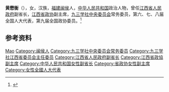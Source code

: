 '''黄懋衡'''（{{bd|1935年|7月|}}），女，汉族，[[福建|福建]][[闽侯|闽侯]]人，[[中华人民共和国|中华人民共和国]]政治人物，曾任[[江西省人民政府|江西省人民政府]]副省长，[[江西省政协|江西省政协]]副主席，[[九三学社中央委员会|九三学社中央委员会]]常务委员，第六、七、八届全国人大代表，第九届全国政协委员。<ref>{{Cite book|title=中华人民共和国职官志|author=何虎生, 李耀东, 向常福主编|publisher=中国社会出版社|year=2003|isbn=9787800883934|location=北京|pages=}}</ref>

== 参考资料 ==
{{reflist}}

{{中国人物小作品}}
{{九三学社第十届中央委员会}}

{{Authority control}}
{{DEFAULTSORT:Huang黄}}
[[Category:黄姓|Mao]]
[[Category:闽侯人|Category:闽侯人]]
[[Category:九三学社中央委员会常务委员|Category:九三学社中央委员会常务委员]]
[[Category:九三学社江西省委员会主任委员|Category:九三学社江西省委员会主任委员]]
[[Category:江西省人民政府副省长|Category:江西省人民政府副省长]]
[[Category:江西省政協副主席|Category:江西省政協副主席]]
[[Category:中华人民共和国女性副省长|Category:中华人民共和国女性副省长]]
[[Category:省政协女性副主席|Category:省政协女性副主席]]
[[Category:女性全國人大代表|Category:女性全國人大代表]]